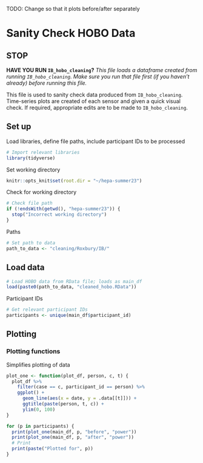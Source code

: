 TODO: Change so that it plots before/after separately

# Sanity Check HOBO Data

## STOP

**HAVE YOU RUN `IB_hobo_cleaning`?**
*This file loads a dataframe created from running `IB_hobo_cleaning`. Make sure you run that file first (if you haven't already) before running this file.*

This file is used to sanity check data produced from `IB_hobo_cleaning`. Time-series plots are created of each sensor and given a quick visual check. If required, appropriate edits are to be made to `IB_hobo_cleaning`.

## Set up
Load libraries, define file paths, include participant IDs to be processed
```r
# Import relevant libraries
library(tidyverse)
```
Set working directory
```r
knitr::opts_knit$set(root.dir = "~/hepa-summer23")
```

Check for working directory
```r
# Check file path
if (!endsWith(getwd(), "hepa-summer23")) {
  stop("Incorrect working directory")
}
```

Paths
```r
# Set path to data
path_to_data <- "cleaning/Roxbury/IB/"
```


## Load data
```r
# Load HOBO data from RData file; loads as main_df
load(paste0(path_to_data, "cleaned_hobo.RData"))
```

Participant IDs
```r
# Get relevant participant IDs
participants <- unique(main_df$participant_id)
```

## Plotting
### Plotting functions
Simplifies plotting of data
```r
plot_one <- function(plot_df, person, c, t) {
  plot_df %>%
    filter(case == c, participant_id == person) %>%
    ggplot() +
      geom_line(aes(x = date, y = .data[[t]])) +
      ggtitle(paste(person, t, c)) +
      ylim(0, 100)
}
```

```r
for (p in participants) {
  print(plot_one(main_df, p, "before", "power"))
  print(plot_one(main_df, p, "after", "power"))
  # Print
  print(paste("Plotted for", p))
}
```